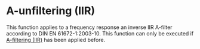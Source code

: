 # A-unfiltering (IIR)

This function applies to a frequency response an inverse IIR A-filter according to DIN EN 61672-1:2003-10. This function can only be executed if [A-filtering (IIR)](/en/help/edit/a-filtering-iir) has been applied before.
